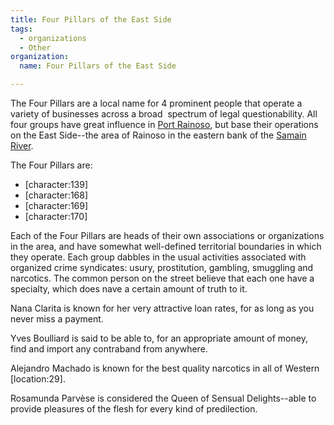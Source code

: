 ```yaml
---
title: Four Pillars of the East Side
tags:
  - organizations
  - Other
organization:
  name: Four Pillars of the East Side

---
```


The Four Pillars are a local name for 4 prominent people that operate a variety
of businesses across a broad  spectrum of legal questionability. All four groups
have great influence in [Port Rainoso](/world/locations/port-rainoso/), but base
their operations on the East Side--the area of Rainoso in the eastern bank of
the [Samain River](/world/locations/samain-river/).

The Four Pillars are:

* \[character:139]
* \[character:168]
* \[character:169]
* \[character:170]

Each of the Four Pillars are heads of their own associations or organizations in
the area, and have somewhat well-defined territorial boundaries in which they
operate. Each group dabbles in the usual activities associated with organized
crime syndicates: usury, prostitution, gambling, smuggling and narcotics. The
common person on the street believe that each one have a specialty, which does
nave a certain amount of truth to it.

Nana Clarita is known for her very attractive loan rates, for as long as you
never miss a payment.

Yves Boulliard is said to be able to, for an appropriate amount of money, find
and import any contraband from anywhere.

Alejandro Machado is known for the best quality narcotics in all of Western
\[location:29].

Rosamunda Parvèse is considered the Queen of Sensual Delights--able to provide
pleasures of the flesh for every kind of predilection.
